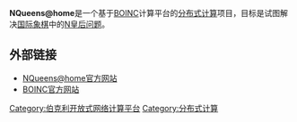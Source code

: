 {{更新|time=2019-02-07T13:05:14+00:00}}
'''NQueens@home'''是一个基于[[BOINC|BOINC]]计算平台的[[分布式计算|分布式计算]]项目，目标是试图解决[[国际象棋|国际象棋]]中的[[N皇后问题|N皇后问题]]。

==外部链接==
*[https://web.archive.org/web/20090926014014/http://nqueens.ing.udec.cl/ NQueens@home官方网站]
*[http://boinc.berkeley.edu/ BOINC官方网站]{{Wayback|url=http://boinc.berkeley.edu/ |date=20110217073856 }}

{{BOINC topics}}

[[Category:伯克利开放式网络计算平台|Category:伯克利开放式网络计算平台]]
[[Category:分布式计算|Category:分布式计算]]